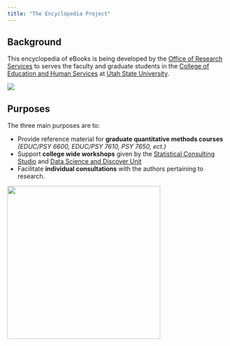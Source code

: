 ---
title: "The Encyclopedia Project"
---



## Background

This encyclopedia of eBooks is being developed by the [Office of Research Services](https://cehs.usu.edu/research/index) to serves the faculty and graduate students in the [College of Education and Human Services](https://cehs.usu.edu/) at [Utah State University](http://www.usu.edu/).  

![](images/common/eBooks_logo_all_wide.PNG)


## Purposes


The three main purposes are to: 

* Provide reference material for **graduate quantitative methods courses** *(EDUC/PSY 6600, EDUC/PSY 7610, PSY 7650, ect.)*  
* Support **college wide workshops** given by the [Statistical Consulting Studio](https://cehs.usu.edu/research/statstudio/index) and [Data Science and Discover Unit](https://cehs.usu.edu/research/dsdu/index)
* Facilitate **individual consultations** with the authors pertaining to research.



![](images/common/Education_Logo_WHITE-02.png){width=350px}

